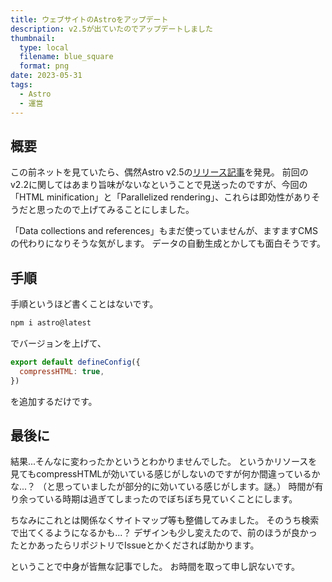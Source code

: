 ```yaml
---
title: ウェブサイトのAstroをアップデート
description: v2.5が出ていたのでアップデートしました
thumbnail:
  type: local
  filename: blue_square
  format: png
date: 2023-05-31
tags:
  - Astro
  - 運営
---
```


## 概要

この前ネットを見ていたら、偶然Astro v2.5の<a href="https://astro.build/blog/astro-250/" target="_blank" rel="noreferrer noopener">リリース記事</a>を発見。
前回のv2.2に関してはあまり旨味がないなということで見送ったのですが、今回の「HTML minification」と「Parallelized rendering」、これらは即効性がありそうだと思ったので上げてみることにしました。

「Data collections and references」もまだ使っていませんが、ますますCMSの代わりになりそうな気がします。
データの自動生成とかしても面白そうです。

## 手順

手順というほど書くことはないです。

```bash
npm i astro@latest
```

でバージョンを上げて、

```js:astro.config.mjs
export default defineConfig({
  compressHTML: true,
})
```

を追加するだけです。

## 最後に

結果...そんなに変わったかというとわかりませんでした。
というかリソースを見てもcompressHTMLが効いている感じがしないのですが何か間違っているかな...？
（と思っていましたが部分的に効いている感じがします。謎。）
時間が有り余っている時期は過ぎてしまったのでぼちぼち見ていくことにします。

ちなみにこれとは関係なくサイトマップ等も整備してみました。
そのうち検索で出てくるようになるかも...？
デザインも少し変えたので、前のほうが良かったとかあったらリポジトリでIssueとかくだされば助かります。

ということで中身が皆無な記事でした。
お時間を取って申し訳ないです。
